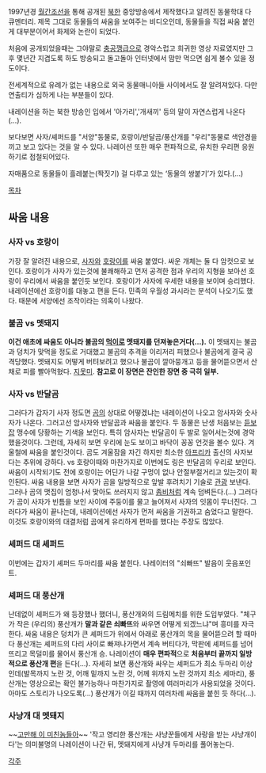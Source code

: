 {{{#!html
<iframe width="420" height="315" src="//www.youtube.com/embed/bif9t2pvk74" frameborder="0" allowfullscreen></iframe>}}}
1997년경 [[월간조선]]을 통해 공개된 [[북한]] 중앙방송에서 제작했다고 알려진 동물학대 다큐멘터리. 제목 그대로 동물들의 싸움을 보여주는 비디오인데, 동물들을 직접 싸움 붙인게 대부분이어서 화제와 논란이 되었다.

처음에 공개되었을때는 그야말로 [[충공깽]]급으로 경악스럽고 희귀한 영상 자료였지만 그 후 몇년간 지겹도록 하도 방송되고 돌고돌아 인터넷에서 맘만 먹으면 쉽게 볼수 있을 정도이다.

전세계적으로 유례가 없는 내용으로 외국 동물매니아들 사이에서도 잘 알려져있다. 다만 연출티가 심하게 나는 부분들이 있다.

내레이션을 하는 북한 방송인 입에서 '아가리','개새끼' 등의 말이 자연스럽게 나온다(…).

보다보면 사자/셰퍼드를 "서양"동물로, 호랑이/반달곰/풍산개를 "우리"동물로 색안경을 끼고 보고 있다는 것을 알 수 있다. 나레이션 또한 매우 편파적으로, 유치한 우리편 응원하기로 점철되어있다. 

자매품으로 동물들이 흘레붙는(짝짓기) 걸 다루고 있는 ‘동물의 쌍붙기’가 있다.(…)

[[목차]]

== 싸움 내용 == 
=== 사자 vs 호랑이 ===
가장 잘 알려진 내용으로, [[사자]]와 [[호랑이]]를 싸움 붙였다. 싸운 개체는 둘 다 암컷으로 보인다. 호랑이가 사자가 있는것에 불쾌해하고 먼저 공격한 점과 우리의 지형을 보아선 호랑이 우리에서 싸움을 붙인듯 보인다. 호랑이가 사자에 우세한 내용을 보이며 승리했다. 내레이션에선 호랑이를 대놓고 편을 든다. 민족의 우월성 과시라는 분석이 나오기도 했다. 때문에 서양에선 조작이라는 의혹이 나왔다.

=== 불곰 vs 멧돼지 ===
'''이건 애초에 싸움도 아니라 불곰의 [[먹이]]로 멧돼지를 던져놓은거다(…).''' 이 멧돼지는 불곰과 덩치가 맞먹을 정도로 거대했고 불곰의 추격을 이리저리 피했으나 불곰에게 결국 공격당했다. 멧돼지도 어떻게 버텨보려고 했으나 불곰이 깔아뭉개고 등을 물어뜯으면서 산채로 피를 빨아먹혔다. [[지못미]]. '''참고로 이 장면은 잔인한 장면 중 극히 일부.''' 

=== 사자 vs 반달곰 ===
그러다가 갑자기 사자 정도면 [[곰]]의 상대로 어떻겠냐는 내레이션이 나오고 암사자와 숫사자가 나온다. 그러고선 암사자와 반달곰과 싸움을 붙인다. 두 동물은 난생 처음보는 [[듣보잡]] 맹수에 당황하는 기색을 보인다. 특히 암사자는 반달곰이 두 발로 일어서는것에 경악했을것이다. 그런데, 자세히 보면 우리에 눈도 보이고 바닥이 꽁꽁 언것을 볼수 있다. 겨울철에 싸움을 붙인것이다. 곰도 겨울잠을 자긴 하지만 최소한 [[아프리카]] 출신의 사자보다는 추위에 강하다. vs 호랑이때와 마찬가지로 이번에도 링은 반달곰의 우리로 보인다. 싸움이 시작되기도 전에 호랑이는 어딘가 나갈 구멍이 없나 안절부절거리고 있는것이 확인된다. 싸움 내용을 보면 사자가 곰을 일방적으로 앞발 후려치기 기술로 [[관광]] 보낸다. 그러나 곰의 맷집이 엄청나서 맞아도 쓰러지지 않고 [[좀비]]처럼 계속 덤벼든다.(...) 그러다가 곰이 사자가 빈틈을 보인 사이에 주둥이를 물고 늘어져서 사자의 잇몸이 무너진다. 그러다가 싸움이 끝나는데, 내레이션에선 사자가 먼저 싸움을 기권하고 숨었다고 말한다. 이것도 호랑이와의 대결처럼 곰에게 유리하게 편파를 했다는 주장도 많았다.

=== 셰퍼드 대 셰퍼드 ===
이번에는 갑자기 셰퍼드 두마리를 싸움 붙힌다. 나레이터의 "쇠빠뜨" 발음이 웃음포인트.

=== 셰퍼드 대 풍산개 ===
난데없이 셰퍼드가 왜 등장했나 했더니, 풍산개와의 드림메치를 위한 도입부였다. "체구가 작은 (우리의) 풍산개가 '''말과 같은 쇠빠뜨'''와 싸우면 어떻게 되겠느냐"며 흥미를 자극한다. 싸움 내용은 덩치가 큰 셰퍼드가 위에서 아래로 풍산개의 목을 물어뜯으려 할 때마다 풍산개는 셰퍼드의 다리 사이로 빠져나가면서 계속 버티다가, 막판에 셰퍼드를 넘어뜨리고 목덜미를 물어서 풍산개 승. 나레이션이 '''매우 편파적'''으로 '''처음부터 끝까지 일방적으로 풍산개 편'''을 든다(...). 자세히 보면 풍산개와 싸우는 셰퍼드가 최소 두마리 이상인데(발목까지 노란 것, 어깨 밑까지 노란 것, 어께 위까지 노란 것까지 최소 세마리), 풍산개는 영상으로는 확인 불가능하나 마찬가지로 촬영에 여러마리가 사용되었을 것이다. 아마도 스토리가 나오도록(...) 풍산개가 이길 때까지 여러차례 싸움을 붙힌 듯 하다(...).

=== 사냥개 대 멧돼지 ===
~~[[고만해 이 미친놈들아]]~~
'작고 영리한 풍산개는 사냥꾼들에게 사랑을 받는 사냥개이다'는 의미불명의 나레이션이 나간 뒤, 멧돼지에게 사냥개 두마리를 풀어놓는다.

[[각주]]
